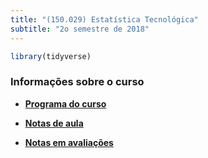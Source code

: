 ```yaml
---
title: "(150.029) Estatística Tecnológica"
subtitle: "2o semestre de 2018"
---
```


```r
library(tidyverse)
```

### Informações sobre o curso

- [**Programa do curso**](./syllabus/){target="_blank"}

- [**Notas de aula**](https://www.overleaf.com/read/fjdsbxwydcnf)

- [**Notas em avaliações**](./grades/){target="_blank"}
